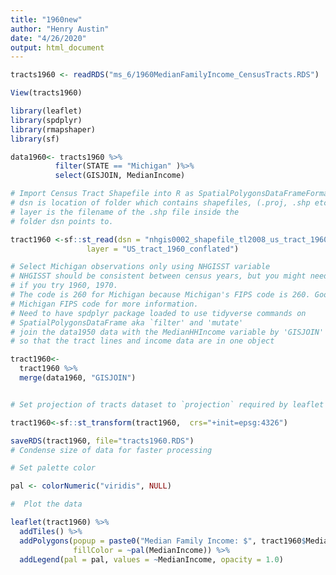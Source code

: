 ```yaml
---
title: "1960new"
author: "Henry Austin"
date: "4/26/2020"
output: html_document
---
```


```r


tracts1960 <- readRDS("ms_6/1960MedianFamilyIncome_CensusTracts.RDS")

View(tracts1960)

library(leaflet)
library(spdplyr)
library(rmapshaper)
library(sf)
```


```r

data1960<- tracts1960 %>%
          filter(STATE == "Michigan" )%>%
          select(GISJOIN, MedianIncome)

# Import Census Tract Shapefile into R as SpatialPolygonsDataFrameFormat (SP Dataframe)
# dsn is location of folder which contains shapefiles, (.proj, .shp etc.)
# layer is the filename of the .shp file inside the
# folder dsn points to. 

tract1960 <-sf::st_read(dsn = "nhgis0002_shapefile_tl2008_us_tract_1960",
                 layer = "US_tract_1960_conflated")

# Select Michigan observations only using NHGISST variable
# NHGISST should be consistent between census years, but you might need to double-check this
# if you try 1960, 1970.
# The code is 260 for Michigan because Michigan's FIPS code is 260. Google
# Michigan FIPS code for more information.
# Need to have spdplyr package loaded to use tidyverse commands on
# SpatialPolygonsDataFrame aka `filter' and 'mutate'
# join the data1950 data with the MedianHHIncome variable by 'GISJOIN'
# so that the tract lines and income data are in one object

tract1960<-
  tract1960 %>% 
  merge(data1960, "GISJOIN")


# Set projection of tracts dataset to `projection` required by leaflet

tract1960<-sf::st_transform(tract1960,  crs="+init=epsg:4326")

saveRDS(tract1960, file="tracts1960.RDS")
# Condense size of data for faster processing

# Set palette color

pal <- colorNumeric("viridis", NULL)

#  Plot the data

leaflet(tract1960) %>%
  addTiles() %>%
  addPolygons(popup = paste0("Median Family Income: $", tract1960$MedianIncome), stroke = FALSE, smoothFactor = 0.3, fillOpacity = 1,
              fillColor = ~pal(MedianIncome)) %>%
  addLegend(pal = pal, values = ~MedianIncome, opacity = 1.0)


```

